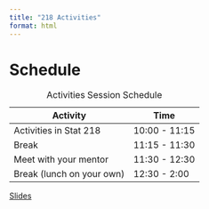 ```yaml
---
title: "218 Activities"
format: html
---
```


# Schedule

| Activity                  | Time          |
|---------------------------|---------------|
| Activities in Stat 218    | 10:00 - 11:15 |
| Break                     | 11:15 - 11:30 |
| Meet with your mentor     | 11:30 - 12:30 |
| Break (lunch on your own) | 12:30 - 2:00  |

: Activities Session Schedule

[Slides](06-activities-slides.qmd)
